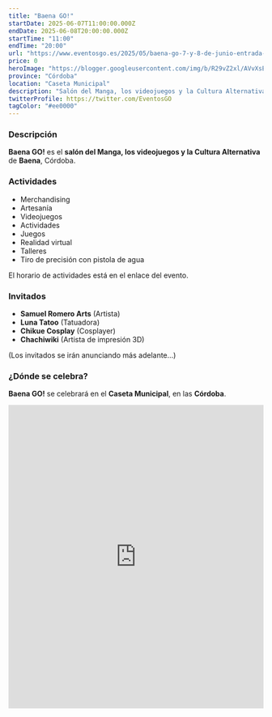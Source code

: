 ```yaml
---
title: "Baena GO!"
startDate: 2025-06-07T11:00:00.000Z
endDate: 2025-06-08T20:00:00.000Z
startTime: "11:00"
endTime: "20:00"
url: "https://www.eventosgo.es/2025/05/baena-go-7-y-8-de-junio-entrada-gratis.html"
price: 0
heroImage: "https://blogger.googleusercontent.com/img/b/R29vZ2xl/AVvXsEjC4oYo9N4SAE_OuwhFtCSvFet9G8MYOmSUQb9XFxCKBnucRNP20PNA-MtoSXsVw2RYuP6YdTOQcruSj77aGFZxn16Pufzercm0AHhQOav_XXbfkxndRYlfYSQydGPLW4A6XH3Dp3JqpAXFfa07ZdsPsKQVAUZIxL4DHsLw7h0fXA4zbERmHLJ5Q3Z01fLc/s4961/poster%20previo.jpg"
province: "Córdoba"
location: "Caseta Municipal"
description: "Salón del Manga, los videojuegos y la Cultura Alternativa de Baena"
twitterProfile: https://twitter.com/EventosGO
tagColor: "#ee0000"
---
```


### Descripción

**Baena GO!** es el **salón del Manga, los videojuegos y la Cultura Alternativa** de **Baena**, Córdoba.

### Actividades

+ Merchandising
+ Artesanía
+ Videojuegos
+ Actividades
+ Juegos
+ Realidad virtual
+ Talleres
+ Tiro de precisión con pistola de agua

El horario de actividades está en el enlace del evento.

### Invitados

+ **Samuel Romero Arts** (Artista)
+ **Luna Tatoo** (Tatuadora)
+ **Chikue Cosplay** (Cosplayer)
+ **Chachiwiki** (Artista de impresión 3D)

(Los invitados se irán anunciando más adelante...)

### ¿Dónde se celebra?

**Baena GO!** se celebrará en el **Caseta Municipal**, en las **Córdoba**.
<iframe src="https://www.google.com/maps/embed?pb=!1m18!1m12!1m3!1d6320.69353319672!2d-4.322517923674987!3d37.61753022120177!2m3!1f0!2f0!3f0!3m2!1i1024!2i768!4f13.1!3m3!1m2!1s0xd6da163f02c3633%3A0xf32fbcbee6e23a0e!2sCaseta%20Municipal!5e0!3m2!1ses!2ses!4v1748249720821!5m2!1ses!2ses" width="100%" height="600" style="border:0;" allowfullscreen="" loading="lazy" referrerpolicy="no-referrer-when-downgrade"></iframe>
